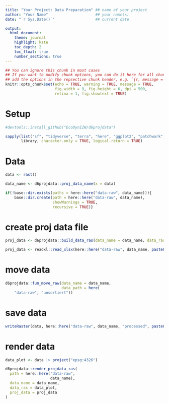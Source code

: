 ```yaml
---
title: "Your Project: Data Preparation" ## name of your project
author: "Your Name"                     ## your name(s)
date: "`r Sys.Date()`"                  ## current date

output:
  html_document:
    theme: journal
    highlight: kate
    toc_depth: 2
    toc_float: true
    number_sections: true
---
```


```r
## You can ignore this chunk in most cases
## If you want to modify chunk options, you can do it here for all chunks or
## add the options in the repsective chunk header, e.g. `{r, message = FALSE}`
knitr::opts_chunk$set(echo = TRUE, warning = TRUE, message = TRUE,
                      fig.width = 9, fig.height = 6, dpi = 500, 
                      retina = 1, fig.showtext = TRUE)
```

# Setup

```r
#devtools::install_github("EcoDynIZW/d6projdata")

sapply(list("sf", "tidyverse", "terra", "here", "ggplot2", "patchwork", "d6projdata", "mapview", "cowplot"), 
       library, character.only = TRUE, logical.return = TRUE)
```

# Data

```r
data <- rast()

data_name <- d6projdata::proj_data_name(x = data)

if(!base::dir.exists(paths = here::here("data-raw", data_name))){
    base::dir.create(path = here::here("data-raw", data_name),
                     showWarnings = TRUE,
                     recursive = TRUE)}

```

# create proj data file

```r
proj_data <- d6projdata::build_data_ras(data_name = data_name, data_ras = data)

proj_data <- readxl::read_xlsx(here::here("data-raw", data_name, paste0("meta_data_", data_name, ".xlsx")))
```

# move data

```r
d6projdata::fun_move_raw(data_name = data_name,
                         data_path = here(
    "data-raw", "unsortiert"))
```

# save data

```r
writeRaster(data, here::here("data-raw", data_name, "processed", paste0(data_name, ".tif")))
```

# render data

```r
data_plot <- data |> project("epsg:4326")

d6projdata::render_projdata_ras(
  path = here::here("data-raw",
                    data_name),
  data_name = data_name,
  data_ras = data_plot,
  proj_data = proj_data
)
```
